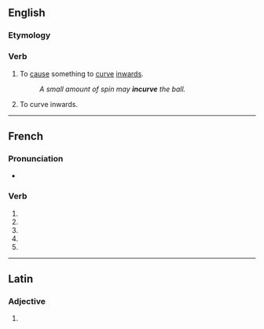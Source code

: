 {{also|incurvé}}

==English==

===Etymology===
{{prefix|en|in|curve}}

===Verb===
{{en-verb|incurv}}

# {{lb|en|transitive|rare}} To [[cause]] something to [[curve]] [[inwards]].
#: ''A small amount of spin may '''incurve''' the ball.''
# {{lb|en|intransitive}} To curve inwards.

----

==French==

===Pronunciation===
* {{homophones|lang=fr|incurvent|incurves}}

===Verb===
{{head|fr|verb form}}

# {{inflection of|incurver||1|s|pres|indc|lang=fr}}
# {{inflection of|incurver||3|s|pres|indc|lang=fr}}
# {{inflection of|incurver||1|s|pres|subj|lang=fr}}
# {{inflection of|incurver||3|s|pres|subj|lang=fr}}
# {{inflection of|incurver||2|s|impr|lang=fr}}

----

==Latin==

===Adjective===
{{la-adj-form|incurve}}

# {{inflection of|incurvus||voc|m|s|lang=la}}